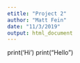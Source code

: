 ```yaml
---
etitle: "Project 2"
author: "Matt Fein"
date: "11/3/2019"
output: html_document
---
```


print('Hi')
print("Hello")
